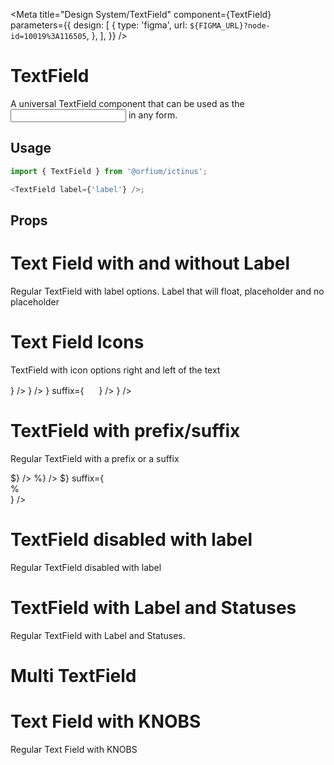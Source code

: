 
<Meta
  title="Design System/TextField"
  component={TextField}
  parameters={{
    design: [
      {
        type: 'figma',
        url: `${FIGMA_URL}?node-id=10019%3A116505`,
      },
    ],
  }}
/>

# TextField

A universal TextField component that can be used as the <input/> in any form.

## Usage

```js
import { TextField } from '@orfium/ictinus';

<TextField label={'label'} />;
```

## Props

<Props of={TextField} />

# Text Field with and without Label

Regular TextField with label options. Label that will float, placeholder and no placeholder

<Preview>
  <Story name="Text Field with and without Label">
    <Stack>
      <TextField label={'Label'} />
      <TextField placeholder={'Placeholder'} />
      <TextField />
    </Stack>
  </Story>
</Preview>

# Text Field Icons

TextField with icon options right and left of the text

<Preview>
  <Story name="Text Field with Icons">
    <Stack>
      <TextField
        label={'Label'}
        prefix={
          <img
            style={{ background: 'red' }}
            src="https://brandmark.io/logo-rank/random/pepsi.png"
            width="16"
            height="16"
          />
        }
      />
      <TextField
        label={'Label'}
        suffix={
          <img
            style={{ background: 'red' }}
            src="https://brandmark.io/logo-rank/random/pepsi.png"
            width="16"
            height="16"
          />
        }
      />
      <TextField
        label={'Label'}
        prefix={
          <img
            style={{ background: 'red' }}
            src="https://brandmark.io/logo-rank/random/pepsi.png"
            width="16"
            height="16"
          />
        }
        suffix={
          <img
            style={{ background: 'red' }}
            src="https://brandmark.io/logo-rank/random/pepsi.png"
            width="16"
            height="16"
          />
        }
      />
      <TextField label={'Label'} suffix={<Loader type={'dots'} />} />
    </Stack>
  </Story>
</Preview>

# TextField with prefix/suffix

Regular TextField with a prefix or a suffix

<Preview>
  <Story name="TextField with prefix/suffix">
    <Stack>
      <TextField prefix={<div style={{ color: 'gray' }}>$</div>} />
      <TextField suffix={<div style={{ color: 'gray' }}>%</div>} />
      <TextField
        prefix={<div style={{ color: 'gray' }}>$</div>}
        suffix={<div style={{ color: 'gray' }}>%</div>}
      />
    </Stack>
  </Story>
</Preview>

# TextField disabled with label

Regular TextField disabled with label

<Preview>
  <Story name="TextField disabled with label">
    <Stack>
      <TextField isDisabled label={'Label'} />
    </Stack>
  </Story>
</Preview>

# TextField with Label and Statuses

Regular TextField with Label and Statuses.

<Preview>
  <Story name="TextField with label and statuses" parameters={{ decorators: [withKnobs] }}>
    <Stack>
      <TextField
        label={'Label'}
        status={{
          type: 'normal',
          hintMessage: text('Custom Hint Message', 'Hint in Text Field'),
        }}
      />
      <TextField
        label={'Label'}
        status={{
          type: 'error',
          hintMessage: text('Custom Error Message', 'Error in Text Field'),
        }}
      />
      <TextField
        label={'Label'}
        status={{
          type: 'read-only',
        }}
      />
    </Stack>
  </Story>
</Preview>

# Multi TextField

<Preview>
  <Story name="Multi TextField">
    <div>
      <TextField
        isMulti
        multiValues={['Orange', 'Citrus']}
        label={text('Label', 'Label')}
        locked={boolean('Locked', false)}
        disabled={boolean('Disabled', false)}
        hintMsg={text('Custom message', 'Press Enter to create multiple values')}
        status={select('Status', ['hint', 'error', 'normal'], 'hint')}
        maxMultiValues={text('maxMultiValues', 10)}
        sx={{
          textField: { width: '100%' },
        }}
      />
    </div>
    <TextFieldShowcase />
  </Story>
</Preview>

# Text Field with KNOBS

Regular Text Field with KNOBS

<Preview>
  <Story name="Text Field with KNOBS" parameters={{ decorators: [withKnobs] }}>
    <Stack>
      <TextField
        label={text('Label', 'Label')}
        isDisabled={boolean('isDisabled', false)}
        prefix={select('Prefix icon name', ['', ...Object.keys(iconSelector)], 'calendarEmpty')}
        suffix={select('Suffix icon name', ['', ...Object.keys(iconSelector)], 'info')}
        status={{
          type: select('Status', ['error', 'normal', 'read-only'], 'normal'),
          hintMessage: text('Hint/Error message', 'Message in Text Field'),
        }}
      />
    </Stack>
  </Story>
</Preview>
